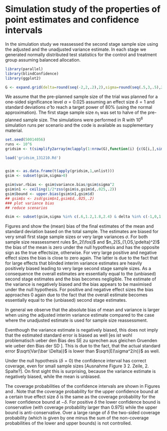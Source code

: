 <!--
%\VignetteEngine{knitr::knitr}
%\VignetteIndexEntry{Simulate estimation after blinded interim estimations}
-->

# Simulation study of the properties of point estimates and confidence intervals

In the simulation study we reassessed the second stage sample size
using the adjusted and the unadjusted variance estimate. In each stage
we generated normally distributed test statistics for the control and
treatment group assuming balanced allocation.


```r
library(parallel)
library(blindConfidence)
library(ggplot2)
```

```r
G <- expand.grid(delta=round(seq(-2,2,.2),2),sigma=round(seq(.5,3,.5),2),d = c(.2,.6,1,2), s = round(seq(.5,3,.5),2))
```

We assume that the pre-planned sample size of the trial was planned
for a one-sided significance level $\alpha=0.025$ assuming an effect
size $\delta=1$ and standard deviations $\hat{\sigma}$ to reach a
target power of 80% (using the normal approximation). The first stage
sample size $n_1$ was set to halve of the pre-planned sample size. The
simulations were performed in R with $10^6$ simulation runs per
scenario and the code is available as supplementary material.

```r
set.seed(50014056)
runs <- 10^6
gridsim <- t(simplify2array(mclapply(1:nrow(G),function(i) {c(G[i,],simBIA(delta=G[i,]$delta,sigma=G[i,]$sigma,d=G[i,]$d,s=G[i,]$s,runs=runs,alpha=.025,beta=.2))})))

```
```r
load('gridsim_131210.Rd')


gsim <- as.data.frame(t(apply(gridsim,1,unlist)))
gsim <- subset(gsim,sigma>0)

gsim$var.rbias <- gsim$variance.bias/gsim$sigma^2
gsim$n1 <- ceiling(1/2*zss(gsim$s,gsim$d,.025,.2))
gsim$bound <- upper.bias(gsim$n1,gsim$d)
## gsim$s <- zsd(gsim$n1,gsim$d,.025,.2)
### plot variance bias
## reduce scenarios 

dsim <- subset(gsim,sigma %in% c(.6,1.2,1.8,2.4) & delta %in% c(-1,0,1,2) & d %in% c(.5,1,2) & s > .2)
```



Figures \ref{fig:bias} and \ref{fig:sd} show the (mean) bias of the
final estimates of the mean and standard deviation based on the total
sample. The estimates are biased for very small first stage sample
sizes or very large variances $\sigma$. For both sample size
reassessment rules $n_2(\fos)$ and $n_2(S_{1,OS,\pdelta}^2)$ the bias
of the mean is zero under the null hypothesis and has the opposite
sign as the true effectsize, otherwise. For very large positive and
negative effect sizes the bias is close to zero again. The latter is
due to the fact that for large effects that blinded interim variance
estimates are heavily positively biased leading to very large second
stage sample sizes. As a consequence the overall estimates are
essentially equal to the (unbiased) second stage estimates and the
bias becomes negligible. The estimate of the variance is negatively
biased and the bias appears to be maximised under the null
hypothesis. For positive and negative effect sizes the bias approaches
0 again due to the fact that the overall estimate becomes essentially
equal to the (unbiased) second stage estimates.

In general we observe that the absolute bias of mean and variance is larger when using the adjusted interim variance estimate compared to the case where the unadjusted estimate is used for sample size reassessment.

Eventhough the variance estimate is negatively biased, this does not imply that the estimated standard error is biased as well [\XXX es ist wohl problematisch ueber den Bias des SE zu sprechen aus gleichen Gruenden wie ueber den Bias der SD \XXX]. This is due to the fact, that the actual standard error $\sqrt{Var(\bar \Delta)}$ is lower than $\sqrt{E(\sigma^2/n)}$ as well.

Under the null hypothesis ($\delta=0$) the confidence interval has correct coverage, even for small sample sizes [Ausnahme Figure 3 2. Zeile, 2. Spalte?]. On first sight this is surprising, because the variance estimate is negatively biased, while the mean is unbiased.

The coverage probabilities of the confidence intervals are shown in Figures \ref{fig:uc.coverage} and \ref{fig:coverage}. Note that the coverage probability for the upper confidence bound at a certain true effect size $\delta$ is the same as the coverage probability for the lower confidence bound at $-\delta$. For positive $\delta$ the lower confidence bound is conservative (with coverage probability larger than 0.975) while the upper bound is anti-conservative. Over a large range of $\delta$  the two-sided coverage probability (which is given by one minus the sum of the non-coverage probabilities of the lower and upper bounds) is not controlled.


